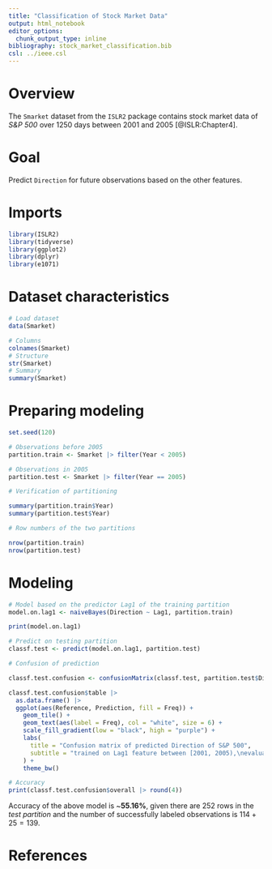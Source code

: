 ```yaml
---
title: "Classification of Stock Market Data"
output: html_notebook
editor_options: 
  chunk_output_type: inline
bibliography: stock_market_classification.bib
csl: ../ieee.csl
---
```


# Overview

The `Smarket` dataset from the `ISLR2` package contains stock market data of _S&P 500_ over 1250 days between 2001 and 2005 [@ISLR:Chapter4].

# Goal

Predict `Direction` for future observations based on the other features.

# Imports
```r
library(ISLR2)
library(tidyverse)
library(ggplot2)
library(dplyr)
library(e1071)
```

# Dataset characteristics

```r
# Load dataset
data(Smarket)

# Columns
colnames(Smarket)
# Structure
str(Smarket)
# Summary
summary(Smarket)
```

# Preparing modeling

```r
set.seed(120)

# Observations before 2005
partition.train <- Smarket |> filter(Year < 2005)

# Observations in 2005
partition.test <- Smarket |> filter(Year == 2005)

# Verification of partitioning

summary(partition.train$Year)
summary(partition.test$Year)

# Row numbers of the two partitions

nrow(partition.train)
nrow(partition.test)
```

# Modeling

```r
# Model based on the predictor Lag1 of the training partition
model.on.lag1 <- naiveBayes(Direction ~ Lag1, partition.train)

print(model.on.lag1)

# Predict on testing partition
classf.test <- predict(model.on.lag1, partition.test)

# Confusion of prediction

classf.test.confusion <- confusionMatrix(classf.test, partition.test$Direction)

classf.test.confusion$table |> 
  as.data.frame() |> 
  ggplot(aes(Reference, Prediction, fill = Freq)) +
    geom_tile() +
    geom_text(aes(label = Freq), col = "white", size = 6) +
    scale_fill_gradient(low = "black", high = "purple") +
    labs(
      title = "Confusion matrix of predicted Direction of S&P 500",
      subtitle = "trained on Lag1 feature between [2001, 2005),\nevaluated on observations from 2005"
    ) +
    theme_bw()

# Accuracy
print(classf.test.confusion$overall |> round(4))
```

Accuracy of the above model is ~**55.16%**, given there are $252$ rows in the _test partition_ and the number of successfully labeled observations is $114 + 25 = 139$.


# References
